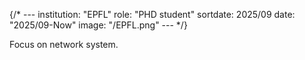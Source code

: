 {/* ---
institution: "EPFL"
role: "PHD student"
sortdate: 2025/09
date: "2025/09-Now"
image: "/EPFL.png"
--- */}

Focus on network system.
